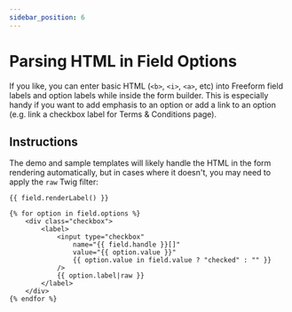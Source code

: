 ```yaml
---
sidebar_position: 6
---
```


# Parsing HTML in Field Options

If you like, you can enter basic HTML (`<b>`, `<i>`, `<a>`, etc) into Freeform field labels and option labels while inside the form builder. This is especially handy if you want to add emphasis to an option or add a link to an option (e.g. link a checkbox label for Terms & Conditions page).

## Instructions

The demo and sample templates will likely handle the HTML in the form rendering automatically, but in cases where it doesn't, you may need to apply the `raw` Twig filter:

```twig {11} showLineNumbers
{{ field.renderLabel() }}

{% for option in field.options %}
    <div class="checkbox">
        <label>
            <input type="checkbox"
                name="{{ field.handle }}[]"
                value="{{ option.value }}"
                {{ option.value in field.value ? "checked" : "" }}
            />
            {{ option.label|raw }}
        </label>
    </div>
{% endfor %}
```
